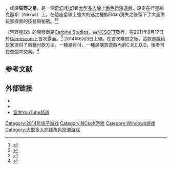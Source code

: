 {{NoteTA
| G1=Games
}}
{{Infobox video game
| title = 荒野星球 (遊戲)
| english = WildStar
| image =
| developer = [[Carbine_Studios|Carbine Studios]]
| producer = Jeremy Gaffney
| director = Mike Donatelli<br />Matt Mocarski
| writer = Chad Moore
| composer = [[Jeff_Kurtenacker|Jeff Kurtenacker]]
| publisher = [[NCSOFT|NCSOFT]]
| distributor =
| license =
| series =
| engine = Proprietary<ref name="Engine">{{cite web|url=http://www.zam.com/story.html?story=32245&storypage=1|title=WildStar: The Engine Interview :: ZAM|publisher=[[ZAM_Network|ZAM]]|date=April 22, 2013|accessdate=June 18, 2013|deadurl=yes|archiveurl=https://web.archive.org/web/20131226222537/http://www.zam.com/story.html?story=32245&storypage=1|archivedate=2013-12-26}}</ref>
| version =
| released = 2014年6月3日
| genre = [[MMORPG|MMORPG]]
| modes = [[多人电子游戏|多人]]
| ratings =
| platforms = [[Microsoft_Windows|Microsoft Windows]]
| media =
| requirements =
}}

{{Vgname|荒野星球|en=WildStar}}，或譯'''狂野之星'''，是一個[[奇幻|奇幻]]/[[科幻|科幻]]類[[大型多人線上角色扮演遊戲|大型多人線上角色扮演遊戲]]，設定在行星納克瑟斯（Nexus）上。在這座星球上強大的迷之種族Eldan消失之後留下了大量供玩家探索的技藝與秘密。<ref>{{cite web|last=Fahey|first=Mike|url=http://kotaku.com/5831906/im-falling-in-love-with-wildstar-and-i-dont-care-who-knows-it/|title=I'm Falling in Love With WildStar, and I Don't Care Who Knows It|work=[[Kotaku|Kotaku]]|date=August 17, 2011|accessdate=June 18, 2013|archive-date=2014-12-31|archive-url=https://web.archive.org/web/20141231084921/http://kotaku.com/5831906/im-falling-in-love-with-wildstar-and-i-dont-care-who-knows-it/|dead-url=no}}</ref><ref>{{cite web|first=Brendan|last=Caldwell|url=http://www.rockpapershotgun.com/2013/05/30/viewed-prior-to-release-wildstar/|title=Viewed Prior To Release: Wildstar|work=[[Rock,_Paper,_Shotgun|Rock, Paper, Shotgun]]|date=May 30, 2013|accessdate=June 18, 2013|archive-date=2014-12-31|archive-url=https://web.archive.org/web/20141231085245/http://www.rockpapershotgun.com/2013/05/30/viewed-prior-to-release-wildstar/|dead-url=yes}}</ref>

《荒野星球》的開發商是[[Carbine_Studios|Carbine Studios]]，由[[NCSOFT|NCSOFT]]發行，在2011年8月17日於[[Gamescom|Gamescom]]上首次露面。<ref name="Reveal">{{cite web|url=http://massively.joystiq.com/2011/08/17/ncsoft-announces-new-mmo-wildstar/|title=NCsoft announces new MMO: WildStar|publisher=[[Joystiq|Joystiq]]|date=August 17, 2011|accessdate=June 18, 2013|archive-url=https://web.archive.org/web/20150110230225/http://massively.joystiq.com/2011/08/17/ncsoft-announces-new-mmo-wildstar/|archive-date=2015-01-10|dead-url=yes}}</ref> 2014年6月3日上線。在首次購買之後，這款遊戲給玩家提供了兩種付款方法，一種是月付，一種是購買遊戲內的C.R.E.D.D，後者可在遊戲中交易。<ref>{{cite web|last=Gaffney|first=Jeremy|url=http://www.wildstar-online.com/en/news/the_business_model_of_wildstar.php|title=The Business Model of WildStar|work=WildStar-Online|date=August 19, 2013|accessdate=August 19, 2013|deadurl=yes|archiveurl=https://web.archive.org/web/20130822012339/http://www.wildstar-online.com/en/news/the_business_model_of_wildstar.php|archivedate=2013-08-22}}</ref>

== 参考文献 ==
{{Reflist|2}}

== 外部链接 ==

* {{official website|http://www.wildstar-online.com/}}
* {{Twitter|WildStar}}
* [http://www.youtube.com/user/WildStarOnline 官方YouTube频道] {{Wayback|url=http://www.youtube.com/user/WildStarOnline |date=20150130060222 }}

{{DEFAULTSORT:WildStar}}
[[Category:2014年电子游戏|Category:2014年电子游戏]]
[[Category:NCsoft游戏|Category:NCsoft游戏]]
[[Category:Windows游戏|Category:Windows游戏]]
[[Category:大型多人在线角色扮演游戏|Category:大型多人在线角色扮演游戏]]

{{mmorpg-videogame-stub}}